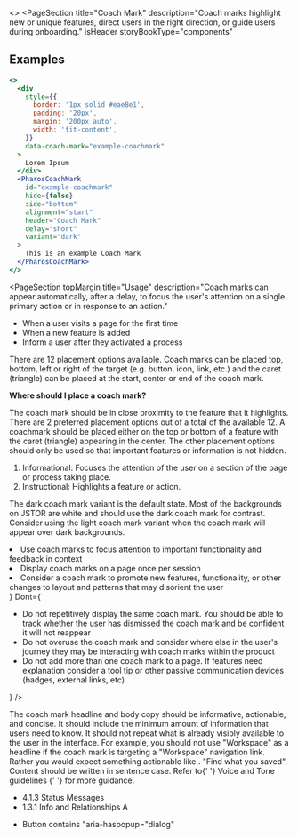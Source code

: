 
<>
<PageSection
  title="Coach Mark"
  description="Coach marks highlight new or unique features, direct users in the right direction, or guide users during onboarding."
  isHeader
  storyBookType="components"
></PageSection>

## Examples

```jsx live
<>
  <div
    style={{
      border: '1px solid #eae8e1',
      padding: '20px',
      margin: '200px auto',
      width: 'fit-content',
    }}
    data-coach-mark="example-coachmark"
  >
    Lorem Ipsum
  </div>
  <PharosCoachMark
    id="example-coachmark"
    hide={false}
    side="bottom"
    alignment="start"
    header="Coach Mark"
    delay="short"
    variant="dark"
  >
    This is an example Coach Mark
  </PharosCoachMark>
</>
```

<PageSection
  topMargin
  title="Usage"
  description="Coach marks can appear automatically, after a delay, to focus the user's attention on a single primary action or in response to an action."
>
  <PageSection title="Examples" subSectionLevel={1}>
    <ul>
      <li>When a user visits a page for the first time</li>
      <li>When a new feature is added</li>
      <li>Inform a user after they activated a process</li>
    </ul>
  </PageSection>
  <PageSection title="Placement" subSectionLevel={1}>
    <p>
      There are 12 placement options available. Coach marks can be placed top, bottom, left or right
      of the target (e.g. button, icon, link, etc.) and the caret (triangle) can be placed at the
      start, center or end of the coach mark.
    </p>
    <p>
      <strong>Where should I place a coach mark? </strong>
    </p>
    <p>
      The coach mark should be in close proximity to the feature that it highlights. There are 2
      preferred placement options out of a total of the available 12. A coachmark should be placed
      either on the top or bottom of a feature with the caret (triangle) appearing in the center.
      The other placement options should only be used so that important features or information is
      not hidden.
    </p>
  </PageSection>
  <PageSection title="Types" subSectionLevel={1}>
    <ol>
      <li>
        Informational: Focuses the attention of the user on a section of the page or process taking
        place.
      </li>
      <li>Instructional: Highlights a feature or action.</li>
    </ol>
  </PageSection>
  <PageSection title="Light vs Dark" subSectionLevel={1}>
    <p>
      The dark coach mark variant is the default state. Most of the backgrounds on JSTOR are white
      and should use the dark coach mark for contrast. Consider using the light coach mark variant
      when the coach mark will appear over dark backgrounds.
    </p>
  </PageSection>
</PageSection>
<PageSection title="Best practices">
  <BestPractices
    Do={
      <ul>
        <li>
          Use coach marks to focus attention to important functionality and feedback in context
        </li>
        <li>Display coach marks on a page once per session</li>
        <li>
          Consider a coach mark to promote new features, functionality, or other changes to layout
          and patterns that may disorient the user
        </li>
      </ul>
    }
    Dont={
      <ul>
        <li>
          Do not repetitively display the same coach mark. You should be able to track whether the
          user has dismissed the coach mark and be confident it will not reappear
        </li>
        <li>
          Do not overuse the coach mark and consider where else in the user's journey they may be
          interacting with coach marks within the product
        </li>
        <li>
          Do not add more than one coach mark to a page. If features need explanation consider a
          tool tip or other passive communication devices (badges, external links, etc)
        </li>
      </ul>
    }
  />
</PageSection>
<PageSection title="Content guidelines">
  <p>
    The coach mark headline and body copy should be informative, actionable, and concise. It should
    Include the minimum amount of information that users need to know. It should not repeat what is
    already visibly available to the user in the interface. For example, you should not use
    "Workspace" as a headline if the coach mark is targeting a "Workspace" navigation link. Rather
    you would expect something actionable like.. "Find what you saved". Content should be written in
    sentence case. Refer to{' '}
    <PharosLink href="https://pharos.jstor.org/content-style-guide/voice-and-tone">
      Voice and Tone guidelines
    </PharosLink>{' '}
    for more guidance.
  </p>
</PageSection>
<PageSection title="Accessibility">
  <PageSection subSectionLevel={1} title="Relevant WCAG guidelines">
    <ul>
      <li>
        <PharosLink href="https://www.w3.org/WAI/WCAG21/Understanding/status-messages.html">
          4.1.3 Status Messages
        </PharosLink>
      </li>
      <li>
        <PharosLink href="https://www.w3.org/WAI/WCAG21/Understanding/info-and-relationships.html">
          1.3.1 Info and Relationships A
        </PharosLink>
      </li>
    </ul>
  </PageSection>
  <PageSection subSectionLevel={1} title="Code expectations">
    <ul>
      <li>Button contains "aria-haspopup="dialog"</li>
    </ul>
  </PageSection>
</PageSection>
</>
